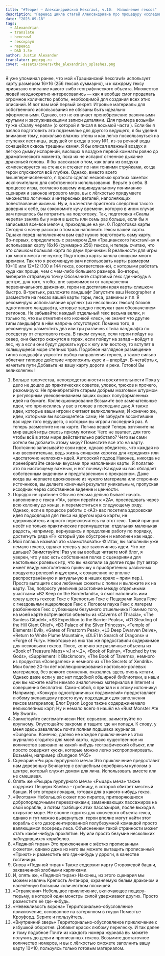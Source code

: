```yaml
---
title: "#Теория — Александрийский Hexcrawl, ч.10:  Наполнение гексов"
description: "Перевод цикла статей Александриана про процедуру исследования гексов в третьей редакции D&D #alexandrian #hexcrawl #dnd3e #translate"
date: "2023-09-18"
tags:
  - Alexandrian
  - translate
  - hexcrawl
  - гекскраул
  - перевод
  - D&D 3.5e
author: Justin Alexander
translator: pnprpg.ru
cover: ~assets/covers/the_alexandrian_splashes.png
---
```


Я уже упоминал ранее, что мой «Трацианский hexcrawl» использует карту размером 16×16 (256 гексов суммарно), и к каждому гексу привязано описание какого-либо географического объекта. Множество людей неоднократно интересовались — как я вообще смог проделать огромное количество работы, необходимой для создания всех этих описаний.
И вот вам мой первый секрет:
Игровые материалы для собственного использования не обязаны быть идеально оформленными.
Однако, это не означает пренебрежение различными крутыми и заслуживающими записи деталями.
Для примера возьмём ту же «Скалу черепа» (о которой я писал в восьмой части ). Если бы я взялся подготовить это подземелье для другого ведущего, я бы уделил внимание тому, насколько влажны стены и как легко поскользнуться на ступенях лестницы, ведущей от входа в зону №1, из-за речной воды сочащейся сквозь трещины камня. Я бы описал влажный воздух и лёгкую дымку испарений, висящих в воздухе первой комнаты ровно до драматического момента, пока их не испарит огненное дыхание драконьей головы. Я бы рассказал о том, как влага из воздуха компенсируется на стенах и стекает по ним тонкими струйками, когда герои спускаются всё глубже. Однако, вместо всего вышеперечисленного, я просто сделал несколько кратких заметок исключительно для собственного использования. Верьте в себя. В процессе игры, согласно вашему индивидуальному пониманию сценария и законов игрового мира, вы с лёгкостью придумаете множество логичных и интересных деталей, наполняющих повествование жизнью.
Ну и, в качестве приятного следствия такого доверия к себе, вы сэкономите кучу времени, которую в ином случае вам пришлось бы потратить на подготовку. Так, подготовка «Скалы черепа» заняла бы у меня в шесть или семь раз больше, если бы я записывал все-все мелочи, приходящие на ум. 0. Подготовка карты
Сегодня я начну рассказ о том как наполнить гексы вашей карты. Однако перед наполнением вам ещё нужно подготовить саму карту.
Во-первых, определитесь с размером
Для «Трацианского hexcrawl-а» я использовал карту 16х16 (суммарно 256) гексов, и теперь считаю, что это слишком большая карта по двум причинам:
В реальности для игры так много места не нужно;
Подготовка карты заняла слишком много времени.
Так что я рекомендую вам использовать карты размером 10×10 или 12×12 (100 и 144 гекса, соответственно), с которыми работать куда как проще, чем с чем-либо большего размера.
Во-вторы, выберите отправную точку
Обозначьте стартовый гекс где-нибудь в центре, для того, чтобы, вне зависимости от направления первоначального движения, герои не достигали края карты слишком быстро.
В-третьих, разложите ландшафт
Запустите ваш Hexographer и разместите на гексах вашей карты горы, леса, равнины и т.п. Я рекомендую использование крупных (из нескольких гексов) блоков однотипного ландшафта, которые заодно послужат вам обозначением регионов.
Не забывайте: каждый отдельный гекс весьма велик, и только то, что вы отметили его иконкой «лес», не значит что другие типы ландшафта в нём напрочь отсутствуют.
Помимо того, я рекомендую разместить два или три различных типа ландшафта по соседству от стартового гекса. В таком случае, если герои пойдут на север, они быстро окажутся в горах, если пойдут на запад – войдут в лес, ну а если они будут держать курс к югу или востоку, то вступят в колышущееся море степных трав. Подобное наглядное размещение типов ландшафта упростит выбор направления героев, а также сильно облегчит типовое действие «проложить курс и – вперёд».
В-четвёртых, наметьте пути
Добавьте на вашу карту дороги и реки. Готово! Вы великолепны!

1. Больше творчества, непосредственности и восхитительности
   Пока у дело не дошло до практических советов, уловок, трюков и прочего, резюмирую: Не пренебрегайте старым добрым мозговым штурмом и регулярным увековечиванием ваших сырых полуформленных идей на бумаге.
   Коллекционирование
   Возьмите все замечательные идеи, что проносились у вас в голове в последние дни;
   А также идеи, которые ваши игроки считают великолепными;
   И конечно же, идеи, которыми вы восхищаетесь сами;
   Не забудьте восхитившие вас идеи того ведущего, с которым вы играли последний раз.
   А теперь разместите их на карте.
   Логика вещей
   Теперь взгляните на мир вашей игры сквозь призму логики:
   Чего не хватает, для того чтобы всё в этом мире действительно работало?
   Чего вы сами хотели бы добавить этому миру?
   Поместите всё это на карту.
   Постоянно записывайте свои идеи, однако убедитесь, что каждая из них восхитительна, ведь жизнь слишком коротка для «средних» или «достаточно неплохих» идей.
   Авторский подход
   Наконец, никогда не пренебрегайте своими вкусами при наполнении карты. Я полагаю это по настоящему важным, и вот почему: Каждый из вас обладает собственным видением и представлением о прекрасном. Даже когда вы черпаете вдохновение из чужого материала или сторонних источников, вы делаете конечный результат уникальным, пропуская исходник через собственное видение и ценности.
2. Порядок не критичен
   Обычно весьма дельно бывает начать наполнение с гекса «1А», затем перейти к «2А», проследовать через всю колонку до конца, и переместиться к следующему ряду. Однако, если в процессе работы с «А3» вас посетила здоровская идея подходящая для гекса на другом краю карты, не сдерживайтесь и просто переключитесь на этот гекс. Такой принцип несёт не только практические преимущества: отдельная маленькая радость, например, вернувшись и продолжив работу по порядку, достигнуть ряда «F» который уже обустроен и наполнен как надо.
3. Мой папаша называл это «заимствовать» ©
   Итак, вы заполнили уже немало гексов, однако теперь у вас закончились идеи. Что же дальше? Заимствуйте! Раз уж вы вообще читаете мой блог, я уверен, что у вас есть собственная полка с сценариями для настольных ролевых игр, что вы накопили за долгие годы (тут автор имеет ввиду многолетнюю привычку к приобретению различных продуктов ролевой индустрии, к сожалению не вполне распространённую и актуальную в наших краях – прим пер.). Просто вытащите свои любимые сюжеты с полки и выложите их на карту. Так, попросту увеличив расстояние между отдельными участками «B2 Keep on the Borderlands», я смог наполнить ими сразу шесть гексов:
   Гекс с Крепостью
   Гекс с Пещерами Хаоса
   Гекс с гнездовьями ящеролюдов
   Гекс с Логовом паука
   Гекс с лагерем разбойников
   Гекс с убежищем безумного отшельника
   Помимо того, на моей карте встречаются объекты из «Caverns of Thracia», «The Sunless Citadel», «S3 Expedition to the Barrier Peaks», «G1 Steading of the Hill Giant Chief», «B3 Palace of the Silver Princess», «Temple of Elemental Evil», «Gates of Firestorm Peak», «L3 Deep Dwarven Delve», «Return to White Plume Mountain», «DLE1 In Search of Dragons» и «Forge of Fury». Некоторые из них так же предоставили содержимое для нескольких гексов. Плюс, конечно же различные объекты из «Book of Treasure Maps» ч.1 и ч.2», «Book of Ruins», «Touched by the Gods», «Supplement II: Blackmoor», «The Book of Taverns», немного из продуктов «0onegames» и немного из «The Secrets of Xendrik». Мои более 20-ти лет коллекционирования настольно-ролевых материалов, без всякого сомнения, оказались здесь очень кстати. Однако даже если у вас нет подобной обширной библиотеки, в наши дни вы можете найти немало аналогичных материалов в Internet и совершенно бесплатно.
   Само-собой, я припал и к этому источнику:
   Например, «Конкурс одностраничных подземелий» предоставляет любому желающему просто кучу подходящих для заполнения гексов материалов;
   Блог Dyson Logos также содерджинемало великолепных карт;
   Ну и немало всего я нашёл на «Rust Monster Ate My Sword».
4. Заимствуйте систематически
   Нет, серьезно, заимствуйте по крупному. Опустошайте закрома и тащите где ни попадя. К слову, у меня здесь завалялась почти полная подшивка журналов «Dungeon». Конечно, далеко не каждое приключение из этих журналов сгодится для моей карты, однако существенное их количество завязано на какой-нибудь географический объект, или просто содержит куски, которые можно легко экспроприировать.
   Возьмём, например «Dungeon №65»
5. Сценарий «Рыцарь пурпурного меча»
   Это приключение предоставит нам деревеньку Бечлаутер c волшебным серебряным куполом в центре, который служит домом для лича. Использовать вместе или не смешивая.
6. Опять же «Рыцарь пурпурного меча»
   «Рыцарь меча» также содержит Пещеры Квейна – гробницу, в которой обитает местный банши. И это вторая локация, готовая для в какого-нибудь гекса.
7. «Флотзам»
   Небольшой сюжет про пиратов, притворяющихся добропорядочными перевозчиками; заманивающих пассажиров на свой корабль, а потом грабящих этих пассажиров, после выхода в открытое море. Не вполне годится для ключевого объекта гекса, однако и тут можно вывернуться: герои вполне могут найти этот корабль с его дезориентированной полубезумной командой просто валяющимся посередь леса. Объяснением такой странности может стать какое-нибудь проклятие. Ну или просто безумие нескольких заблудившихся корабелов.
8. «Ледяной тиран»
   Это приключения с жёстко прописанным сюжетом, однако даже из него вы можете вытащить прописанный «Приют» и разместить его где-нибудь у дороги, в качестве гостиницы.
9. Снова «Ледяной тиран»
   Также содержит карту Сторожевой башни, захваченной злобными карликами.
10. И, опять же, «Ледяной тиран»
    Наконец, из этого сценария мы можем извлечь Крепость Анганора, охраняемую белым драконом и населённую большим количеством плохишей.
11. «Отражения»
    Небольшое приключение, включающее пещеру-тюрьму, в которой одни монстры силой удерживают других. Просто разместите её где-нибудь.
12. «Невежливость ворона»
    Территориально-обусловленое приключение, основанное на затерянном в глуши Поместье Кроуфорд. Берите и пользуйтесь.
13. «Внутренний зверь»
    Территориально-обусловленое приключение с избушкой оборотня. Добавит красок любому перелеску.
    И так далее и тому подобное
    Почти из каждого номера журнала вы можете получить до девяти прописанных гексов. Возьмите достаточное количество номеров, и вы с лёгкостью сможете заполнить вашу карту 10×10, пользуясь только готовым материалом.
